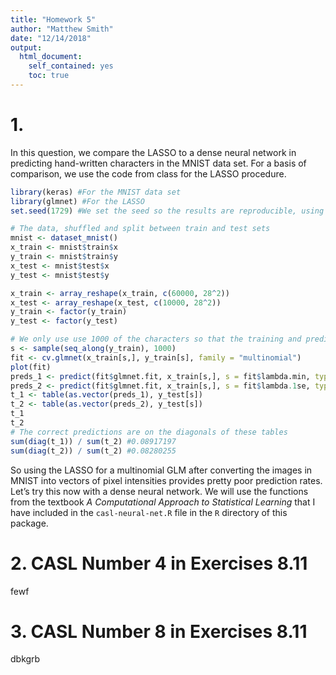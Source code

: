 ```yaml
---
title: "Homework 5"
author: "Matthew Smith"
date: "12/14/2018"
output:
  html_document:
    self_contained: yes
    toc: true
---
```

<!--
%\VignetteEngine{knitr::rmarkdown}
%\VignetteIndexEntry{Deep Learning}
-->

# 1.
In this question, we compare the LASSO to a dense neural network in predicting hand-written characters
in the MNIST data set. For a basis of comparison, we use the code from class for the LASSO procedure.
```r
library(keras) #For the MNIST data set
library(glmnet) #For the LASSO
set.seed(1729) #We set the seed so the results are reproducible, using Ramanujan's number as the seed

# The data, shuffled and split between train and test sets
mnist <- dataset_mnist()
x_train <- mnist$train$x
y_train <- mnist$train$y
x_test <- mnist$test$x
y_test <- mnist$test$y

x_train <- array_reshape(x_train, c(60000, 28^2))
x_test <- array_reshape(x_test, c(10000, 28^2))
y_train <- factor(y_train)
y_test <- factor(y_test)

# We only use use 1000 of the characters so that the training and prediction does not take too long
s <- sample(seq_along(y_train), 1000)
fit <- cv.glmnet(x_train[s,], y_train[s], family = "multinomial")
plot(fit)
preds_1 <- predict(fit$glmnet.fit, x_train[s,], s = fit$lambda.min, type = "class") #Using lambda.min
preds_2 <- predict(fit$glmnet.fit, x_train[s,], s = fit$lambda.1se, type = "class") #Using lambda.1se
t_1 <- table(as.vector(preds_1), y_test[s])
t_2 <- table(as.vector(preds_2), y_test[s])
t_1
t_2
# The correct predictions are on the diagonals of these tables
sum(diag(t_1)) / sum(t_2) #0.08917197
sum(diag(t_2)) / sum(t_2) #0.08280255
```
So using the LASSO for a multinomial GLM after converting the images in MNIST into vectors of pixel
intensities provides pretty poor prediction rates. Let's try this now with a dense neural network. We
will use the functions from the textbook *A Computational Approach to Statistical Learning* that I
have included in the `casl-neural-net.R` file in the `R` directory of this package.







# 2. CASL Number 4 in Exercises 8.11
fewf


# 3. CASL Number 8 in Exercises 8.11
dbkgrb